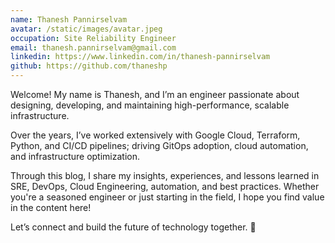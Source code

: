 ```yaml
---
name: Thanesh Pannirselvam
avatar: /static/images/avatar.jpeg
occupation: Site Reliability Engineer
email: thanesh.pannirselvam@gmail.com
linkedin: https://www.linkedin.com/in/thanesh-pannirselvam
github: https://github.com/thaneshp
---
```


Welcome! My name is Thanesh, and I’m an engineer passionate about designing, developing, and maintaining high-performance, scalable infrastructure.

Over the years, I’ve worked extensively with Google Cloud, Terraform, Python, and CI/CD pipelines; driving GitOps adoption, cloud automation, and infrastructure optimization.

Through this blog, I share my insights, experiences, and lessons learned in SRE, DevOps, Cloud Engineering, automation, and best practices. Whether you're a seasoned engineer or just starting in the field, I hope you find value in the content here!

Let’s connect and build the future of technology together. 🚀
